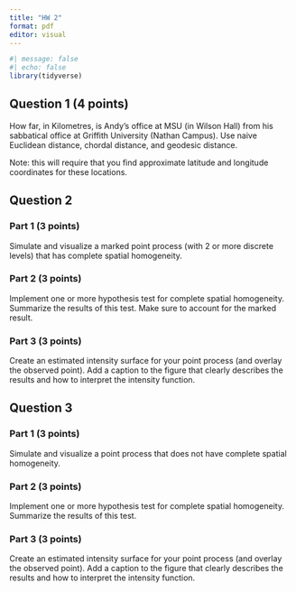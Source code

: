 ```yaml
---
title: "HW 2"
format: pdf
editor: visual
---
```


```r
#| message: false
#| echo: false
library(tidyverse)
```

## Question 1 (4 points)

How far, in Kilometres, is Andy's office at MSU (in Wilson Hall) from his sabbatical office at Griffith University (Nathan Campus). Use naive Euclidean distance, chordal distance, and geodesic distance.

Note: this will require that you find approximate latitude and longitude coordinates for these locations.

## Question 2 

### Part 1 (3 points)

Simulate and visualize a marked point process (with 2 or more discrete levels) that has complete spatial homogeneity.

### Part 2 (3 points)

Implement one or more hypothesis test for complete spatial homogeneity. Summarize the results of this test. Make sure to account for the marked result.

### Part 3 (3 points)

Create an estimated intensity surface for your point process (and overlay the observed point). Add a caption to the figure that clearly describes the results and how to interpret the intensity function.


## Question 3 

### Part 1 (3 points)

Simulate and visualize a point process that does not have complete spatial homogeneity.

### Part 2 (3 points)

Implement one or more hypothesis test for complete spatial homogeneity. Summarize the results of this test. 

### Part 3 (3 points)

Create an estimated intensity surface for your point process (and overlay the observed point). Add a caption to the figure that clearly describes the results and how to interpret the intensity function.

